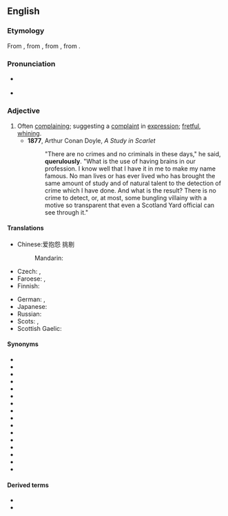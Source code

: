 ==English==

===Etymology===
From {{etyl|fro|en}} {{m|fro|querelos}}, from {{etyl|LL.|en}} {{m|la|querulōsus}}, from {{etyl|la|en}} {{m|la|querulus}}, from {{m|la|queror||I complain}}.

===Pronunciation===
* {{a|UK}} {{IPA|/ˈkwɛɹ(j)ʊləs/|lang=en}}
* {{IPA|/ˈkwɛɹ(j)ələs/|/ˈkwiːɹ(j)ələs/|lang=en}}

===Adjective===
{{en-adj}}

# Often [[complain]]ing; suggesting a [[complaint]] in [[expression]]; [[fret|fretful]], [[whine|whining]].
#* '''1877''', Arthur Conan Doyle, ''A Study in Scarlet''
#*: "There are no crimes and no criminals in these days," he said, '''querulously'''. "What is the use of having brains in our profession. I know well that I have it in me to make my name famous. No man lives or has ever lived who has brought the same amount of study and of natural talent to the detection of crime which I have done. And what is the result? There is no crime to detect, or, at most, some bungling villainy with a motive so transparent that even a Scotland Yard official can see through it."

====Translations====
{{trans-top|often complaining}}
* Chinese:爱抱怨 挑剔
*: Mandarin: {{t-needed|cmn}}
* Czech: {{t|cs|fňukavý|m}}, {{t|cs|hašteřivý|m}}
* Faroese: {{t|fo|knarrutur}}, {{t|fo|grenjutur}}
* Finnish: {{t+|fi|ruikuttava}}
{{trans-mid}}
* German: {{t|de|nörglerisch}}, {{t|de|quengelig}}
* Japanese: {{t|ja|短気|tr=[[たんき]], tanki}}
* Russian: {{t+|ru|ворчливый}}
* Scots: {{t|sco|fashious}}, {{t|sco|girnie}}
* Scottish Gaelic: {{t|gd|gearanach}}
{{trans-bottom}}

====Synonyms====
* {{l|en|bitchy}}
* {{l|en|cantankerous}}
* {{l|en|critical}}
* {{l|en|fretful}}
* {{l|en|huffy}}
* {{l|en|irritable}}
* {{l|en|peevish}}
* {{l|en|plaintive}}
* {{l|en|testy}}
* {{l|en|touchy}}
* {{l|en|uptight}}
* {{l|en|whiny}}
* {{l|en|bemoaning}}
* {{l|en|grumbling}}
* {{l|en|lamenting}}
* {{l|en|whining}}

====Derived terms====
* {{l|en|querulously}}
* {{l|en|querulousness}}